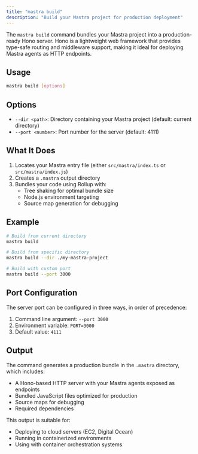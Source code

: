 ```yaml
---
title: "mastra build"
description: "Build your Mastra project for production deployment"
---
```


The `mastra build` command bundles your Mastra project into a production-ready Hono server. Hono is a lightweight web framework that provides type-safe routing and middleware support, making it ideal for deploying Mastra agents as HTTP endpoints.

## Usage

```bash
mastra build [options]
```

## Options

- `--dir <path>`: Directory containing your Mastra project (default: current directory)
- `--port <number>`: Port number for the server (default: 4111)

## What It Does

1. Locates your Mastra entry file (either `src/mastra/index.ts` or `src/mastra/index.js`)
2. Creates a `.mastra` output directory
3. Bundles your code using Rollup with:
   - Tree shaking for optimal bundle size
   - Node.js environment targeting
   - Source map generation for debugging

## Example

```bash
# Build from current directory
mastra build

# Build from specific directory
mastra build --dir ./my-mastra-project

# Build with custom port
mastra build --port 3000
```

## Port Configuration

The server port can be configured in three ways, in order of precedence:
1. Command line argument: `--port 3000`
2. Environment variable: `PORT=3000`
3. Default value: `4111`

## Output

The command generates a production bundle in the `.mastra` directory, which includes:
- A Hono-based HTTP server with your Mastra agents exposed as endpoints
- Bundled JavaScript files optimized for production
- Source maps for debugging
- Required dependencies

This output is suitable for:
- Deploying to cloud servers (EC2, Digital Ocean)
- Running in containerized environments
- Using with container orchestration systems
